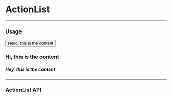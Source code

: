 
# ActionList

---

### Usage

<LiveCode>
  <LiveCode.Content 
    title="Example 1" 
    description="This is the description"
  >
    <Button>Hello, this is the content</Button>
  </LiveCode.Content>
  <LiveCode.Content 
    title="Example 2" 
    description="This is the description"
  >
    <h3>Hi, this is the content</h3>
  </LiveCode.Content>
  <LiveCode.Content 
    title="Example 3" 
    description="This is the description"
  >
    <h5>Hey, this is the content</h5>
  </LiveCode.Content>
</LiveCode>

---

### ActionList API
<PropsTable component='ActionList' />
